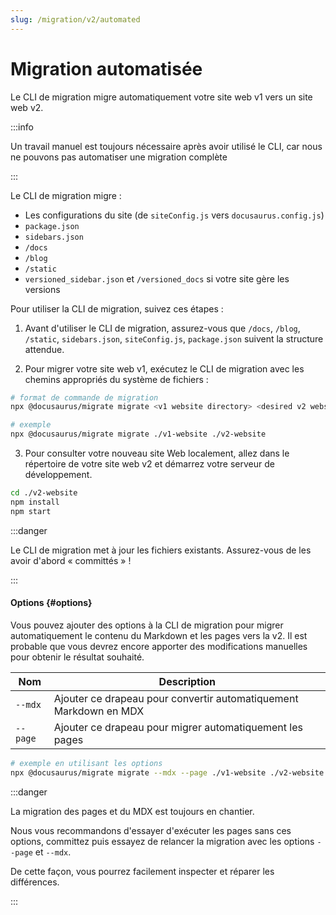 ```yaml
---
slug: /migration/v2/automated
---
```


# Migration automatisée

Le CLI de migration migre automatiquement votre site web v1 vers un site web v2.

:::info

Un travail manuel est toujours nécessaire après avoir utilisé le CLI, car nous ne pouvons pas automatiser une migration complète

:::

Le CLI de migration migre :

- Les configurations du site (de `siteConfig.js` vers `docusaurus.config.js`)
- `package.json`
- `sidebars.json`
- `/docs`
- `/blog`
- `/static`
- `versioned_sidebar.json` et `/versioned_docs` si votre site gère les versions

Pour utiliser la CLI de migration, suivez ces étapes :

1. Avant d'utiliser le CLI de migration, assurez-vous que `/docs`, `/blog`, `/static`, `sidebars.json`, `siteConfig.js`, `package.json` suivent la structure attendue.

2. Pour migrer votre site web v1, exécutez le CLI de migration avec les chemins appropriés du système de fichiers :

```bash
# format de commande de migration
npx @docusaurus/migrate migrate <v1 website directory> <desired v2 website directory>

# exemple
npx @docusaurus/migrate migrate ./v1-website ./v2-website
```

3. Pour consulter votre nouveau site Web localement, allez dans le répertoire de votre site web v2 et démarrez votre serveur de développement.

```bash npm2yarn
cd ./v2-website
npm install
npm start
```

:::danger

Le CLI de migration met à jour les fichiers existants. Assurez-vous de les avoir d'abord « committés » !

:::

#### Options {#options}

Vous pouvez ajouter des options à la CLI de migration pour migrer automatiquement le contenu du Markdown et les pages vers la v2. Il est probable que vous devrez encore apporter des modifications manuelles pour obtenir le résultat souhaité.

| Nom      | Description                                                        |
| -------- | ------------------------------------------------------------------ |
| `--mdx`  | Ajouter ce drapeau pour convertir automatiquement Markdown en MDX  |
| `--page` | Ajouter ce drapeau pour migrer automatiquement les pages           |

```bash
# exemple en utilisant les options
npx @docusaurus/migrate migrate --mdx --page ./v1-website ./v2-website
```

:::danger

La migration des pages et du MDX est toujours en chantier.

Nous vous recommandons d'essayer d'exécuter les pages sans ces options, committez puis essayez de relancer la migration avec les options `--page` et `--mdx`.

De cette façon, vous pourrez facilement inspecter et réparer les différences.

:::

